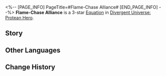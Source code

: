 <%-- [PAGE_INFO]
PageTitle=#Flame-Chase Alliance#
[END_PAGE_INFO] --%>
{{Equation Infobox
|period   = Protean Hero
|rarity   = 3
|path1    = Harmony*6
|path2    = Destruction*4
|effect   = When enemy targets take Break DMG, they additionally take {{Color|h|3}} instance(s) of DMG equal to {{Color|h|35%}} of "{{Trait|Harmonize}}" max limit, and charge all allies with "{{Trait|Blazar}}" equal to {{Color|h|25%}} of their respective Max HP. This effect can only be triggered 1 time per turn by enemy targets.
|mentions = Georios; Mnestia; Nikador; Zagreus
}}
'''Flame-Chase Alliance''' is a 3-star [[Divergent Universe: Protean Hero/Equatoins|Equation]] in [[Divergent Universe: Protean Hero]].

==Story==
{{Description|You call those flame-chasing marauders heroes? Ridiculous.<br />They're nothing but zealots blindly following a deranged Empress, who indulges her fantasies under the guise of saving the world.<br />A horde of power-hungry, glory-obsessed lunatics, they only add fuel to the fire.<br />Has tearing the wings from the Chrysalis of Gold brought even a touch of beauty to this ugly world?<br />How many lives were consumed by the cracked earth after they took the Coreflame from the Pillar of Stone?<br />The calamity wrought by their flame-chasing is a disgrace greater than the Chrysos War.<br />Even the sins of Nikador and Zagreus pale in comparison to theirs.<br />Helioticus, how did you lose that eye of yours?<br />And what about my daughter &mdash; And the fathers, mothers, and children of everyone in this city?<br />How dare you sing praises for those who have not returned!}}
<!--
==Gameplay Notes==
* 
-->
==Other Languages==
{{Other Languages
|en   = Flame-Chase Alliance
|zhs  = 逐火同盟
|zht  = 逐火同盟
|ja   = {{Rubi|火追|ひお}}い{{Rubi|同盟|どうめい}}
|ko   = 불을 쫓는 동맹
|es   = Alianza buscallamas
|fr   = Alliance des Chasseurs de flammes
|ru   = Альянс Преследующих пламя
|th   = พันธมิตรล่าเปลวไฟ
|vi   = Đồng Minh Săn Đuổi Lửa
|de   = Flammenjagd-Allianz
|id   = Flame-Chase Alliance
|pt   = Aliança da Perseguição às Chamas
}}

==Change History==
{{Change History|3.1}}